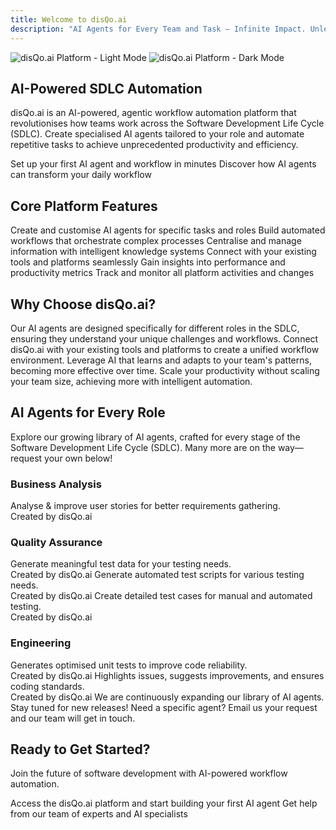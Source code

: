 ```yaml
---
title: Welcome to disQo.ai
description: "AI Agents for Every Team and Task — Infinite Impact. Unleash continuous intelligence across your entire software development lifecycle."
---
```


<img
  className="block dark:hidden"
  src="/images/hero-light.png"
  alt="disQo.ai Platform - Light Mode"
/>
<img
  className="hidden dark:block"
  src="/images/hero-dark.png"
  alt="disQo.ai Platform - Dark Mode"
/>

## AI-Powered SDLC Automation

disQo.ai is an AI-powered, agentic workflow automation platform that revolutionises how teams work across the Software Development Life Cycle (SDLC). Create specialised AI agents tailored to your role and automate repetitive tasks to achieve unprecedented productivity and efficiency.

<CardGroup cols={2}>
  <Card
    title="Get Started"
    icon="rocket"
    href="/quickstart"
  >
    Set up your first AI agent and workflow in minutes
  </Card>
  <Card
    title="Explore Platform"
    icon="layers"
    href="/agents/overview"
  >
    Discover how AI agents can transform your daily workflow
  </Card>
</CardGroup>

## Core Platform Features

<CardGroup cols={2}>
  <Card
    title="AI Agents"
    icon="bot-message-square"
    href="/agents/overview"
  >
    Create and customise AI agents for specific tasks and roles
  </Card>
  <Card
    title="Workflows"
    icon="workflow"
    href="/workflows/overview"
  >
    Build automated workflows that orchestrate complex processes
  </Card>
  <Card
    title="Knowledge Base"
    icon="brain-circuit"
    href="/knowledge-base/overview"
  >
    Centralise and manage information with intelligent knowledge systems
  </Card>
  <Card
    title="Integrations"
    icon="plug"
    href="/integrations/overview"
  >
    Connect with your existing tools and platforms seamlessly
  </Card>
  <Card
    title="Analytics"
    icon="chart-no-axes-combined"
    href="/analytics/overview"
  >
    Gain insights into performance and productivity metrics
  </Card>
  <Card
    title="Activities"
    icon="history"
    href="/activities/overview"
  >
    Track and monitor all platform activities and changes
  </Card>
</CardGroup>

## Why Choose disQo.ai?

<Steps>
  <Step title="Role-Specific AI Agents">
    Our AI agents are designed specifically for different roles in the SDLC, ensuring they understand your unique challenges and workflows.
  </Step>
  <Step title="Seamless Integration">
    Connect disQo.ai with your existing tools and platforms to create a unified workflow environment.
  </Step>
  <Step title="Continuous Intelligence">
    Leverage AI that learns and adapts to your team's patterns, becoming more effective over time.
  </Step>
  <Step title="Infinite Impact">
    Scale your productivity without scaling your team size, achieving more with intelligent automation.
  </Step>
</Steps>

## AI Agents for Every Role

Explore our growing library of AI agents, crafted for every stage of the Software Development Life Cycle (SDLC). Many more are on the way—request your own below!

### Business Analysis

<CardGroup cols={3}>
  <Card
    title="Requirement Analyser"
    icon="clipboard-list"
    href="/agents/overview"
    badge="Official"
  >
    Analyse & improve user stories for better requirements gathering.<br/>Created by disQo.ai
  </Card>
</CardGroup>

### Quality Assurance

<CardGroup cols={3}>
  <Card
    title="Test Data Generator"
    icon="database"
    href="/agents/overview"
    badge="Official"
  >
    Generate meaningful test data for your testing needs.<br/>Created by disQo.ai
  </Card>
  <Card
    title="Automation Scripts Generator"
    icon="file-cog"
    href="/agents/overview"
    badge="Official"
  >
    Generate automated test scripts for various testing needs.<br/>Created by disQo.ai
  </Card>
  <Card
    title="Test Case Generator"
    icon="check-square"
    href="/agents/overview"
    badge="Official"
  >
    Create detailed test cases for manual and automated testing.<br/>Created by disQo.ai
  </Card>
</CardGroup>

### Engineering

<CardGroup cols={3}>
  <Card
    title="Generate Unit Tests"
    icon="beaker"
    badge="Coming soon"
    disabled={true}
  >
    Generates optimised unit tests to improve code reliability.<br/>Created by disQo.ai
  </Card>
  <Card
    title="Review Code"
    icon="search-code"
    badge="Coming soon"
    disabled={true}
  >
    Highlights issues, suggests improvements, and ensures coding standards.<br/>Created by disQo.ai
  </Card>
</CardGroup>

<CardGroup cols={2}>
  <Card
    title="Many more coming soon"
    icon="stars"
    disabled={true}
  >
    We are continuously expanding our library of AI agents. Stay tuned for new releases!
  </Card>
  <Card
    title="Request an Agent"
    icon="mail"
    href="mailto:support@disqoai.com?subject=Request%20for%20New%20AI%20Agent"
  >
    Need a specific agent? Email us your request and our team will get in touch.
  </Card>
</CardGroup>

## Ready to Get Started?

Join the future of software development with AI-powered workflow automation.

<CardGroup cols={2}>
  <Card
    title="Launch Platform"
    icon="external-link"
    href="https://app.disqoai.com"
  >
    Access the disQo.ai platform and start building your first AI agent
  </Card>
  <Card
    title="Contact Support"
    icon="message-circle"
    href="mailto:support@disqoai.com"
  >
    Get help from our team of experts and AI specialists
  </Card>
</CardGroup>
